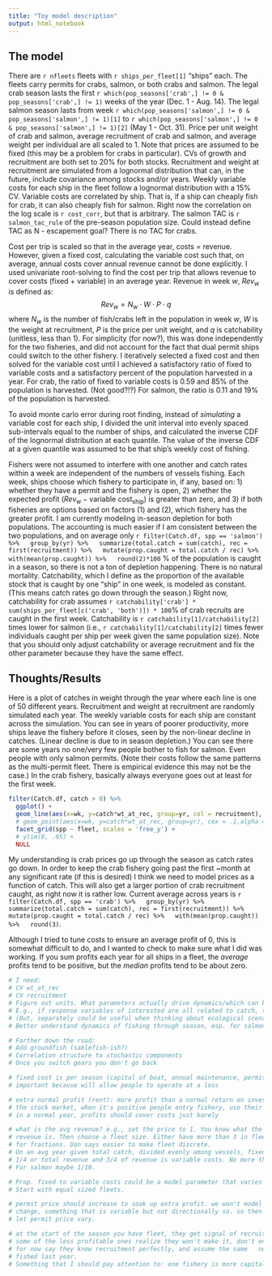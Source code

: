 ```yaml
---
title: "Toy model description"
output: html_notebook
---
```


## The model
There are `r nfleets` fleets with `r ships_per_fleet[1]` "ships" each. The fleets carry permits for crabs, salmon, or both crabs and salmon. The legal crab season lasts the first `r which(pop_seasons['crab',] != 0 & pop_seasons['crab',] != 1)` weeks of the year (Dec. 1 - Aug. 14). The legal salmon season lasts from week `r which(pop_seasons['salmon',] != 0 & pop_seasons['salmon',] != 1)[1]` to `r which(pop_seasons['salmon',] != 0 & pop_seasons['salmon',] != 1)[2]` (May 1 - Oct. 31). Price per unit weight of crab and salmon, average recruitment of crab and salmon, and average weight per individual are all scaled to 1. Note that prices are assumed to be fixed (this may be a problem for crabs in particular). CVs of growth and recruitment are both set to 20% for both stocks. Recruitment and weight at recruitment are simulated from a lognormal distribution that can, in the future, include covariance among stocks and/or years. Weekly variable costs for each ship in the fleet follow a lognormal distribution with a 15% CV. Variable costs are correlated by ship. That is, if a ship can cheaply fish for crab, it can also cheaply fish for salmon. Right now the correlation on the log scale is `r cost_corr`, but that is arbitrary. The salmon TAC is `r salmon_tac_rule` of the pre-season population size. Could instead define TAC as N - escapement goal? There is no TAC for crabs.

<!-- Fixed costs for the year (assumed to be constant in time) are calculated as 30% of average crab revenue and 10% of average salmon revenue. For crab, average revenue is calculated as the product of average weight, average recruitment, and price, divided by the number of ships targeting that stock (i.e., single permit fleet size plus dual permit fleet size). This assumes all recruits to the fishery are caught in an average year. Note this never *actually* happens, because only a fraction of the remaining stock is caught each week. For salmon, that quantity is further multiplied by the proportion of recruitment at which the total allowable catch (TAC) is set, assumed to be `r salmon_tac_rule`. This assumes that the entire TAC is caught in an average year (which can actually happen). -->

Cost per trip is scaled so that in the average year, costs = revenue. However, given a fixed cost, calculating the variable cost such that, on average, annual costs cover annual revenue cannot be done explicitly. I used univariate root-solving to find the cost per trip that allows revenue to cover costs (fixed + variable) in an average year. Revenue in week $w$, $Rev_w$ is defined as:
$$Rev_w = N_w \cdot W \cdot P \cdot  q $$
where $N_w$ is the number of fish/crabs left in the population in week $w$, $W$ is the weight at recruitment, $P$ is the price per unit weight, and $q$ is catchability (unitless, less than 1). 
For simplicity (for now?), this was done independently for the two fisheries, and did not account for the fact that dual permit ships could switch to the other fishery. I iteratively selected a fixed cost and then solved for the variable cost until I achieved a satisfactory ratio of fixed to variable costs and a satisfactory percent of the population harvested in a year. For crab, the ratio of fixed to variable costs is 0.59 and 85% of the population is harvested. (Not good?!?) For salmon, the ratio is 0.11 and 19% of the population is harvested.

To avoid monte carlo error during root finding, instead of *simulating* a variable cost for each ship, I divided the unit interval into evenly spaced sub-intervals equal to the number of ships, and calculated the inverse CDF of the lognormal distribution at each quantile. The value of the inverse CDF at a given quantile was assumed to be that ship's weekly cost of fishing.

Fishers were not assumed to interfere with one another and catch rates within a week are independent of the numbers of vessels fishing. Each week, ships choose which fishery to participate in, if any, based on: 1) whether they have a permit and the fishery is open, 2) whether the expected profit ($Rev_w - \text{variable cost}_\text{ship}$) is greater than zero, and 3) if both fisheries are options based on factors (1) and (2), which fishery has the greater profit. I am currently modeling in-season depletion for both populations. The accounting is much easier if I am consistent between the two populations, and on average only
`r filter(Catch.df, spp == 'salmon') %>%
  group_by(yr) %>%
  summarize(total.catch = sum(catch), rec = first(recruitment)) %>%
  mutate(prop.caught = total.catch / rec) %>%
  with(mean(prop.caught)) %>%
  round(2)*100`
% of the population is caught in a season, so there is not a ton of depletion happening. There is no natural mortality. Catchability, which I define as the proportion of the available stock that is caught by one "ship" in one week, is modeled as constant. (This means catch rates go down through the season.) Right now, catchability for crab assumes `r catchability['crab'] * sum(ships_per_fleet[c('crab', 'both')]) * 100`% of crab recruits are caught in the first week. Catchability is `r catchability[1]/catchability[2]` times lower for salmon (i.e., `r catchability[1]/catchability[2]` times fewer individuals caught per ship per week given the same population size). Note that you should only adjust catchability or average recruitment and fix the other parameter because they have the same effect.

## Thoughts/Results
Here is a plot of catches in weight through the year where each line is one of 50 different years. Recruitment and weight at recruitment are randomly simulated each year. The weekly variable costs for each ship are constant across the simulation. You can see in years of poorer productivity, more ships leave the fishery before it closes, seen by the non-linear decline in catches. (Linear decline is due to in season depletion.) You can see there are some years no one/very few people bother to fish for salmon. Even people with only salmon permits. (Note their costs follow the same patterns as the multi-permit fleet. There is empirical evidence this may not be the case.) In the crab fishery, basically always everyone goes out at least for the first week.
```r
filter(Catch.df, catch > 0) %>%
  ggplot() +
  geom_line(aes(x=wk, y=catch*wt_at_rec, group=yr, col = recruitment), alpha = .5) +
  # geom_point(aes(x=wk, y=catch*wt_at_rec, group=yr), cex = .1,alpha = .5) +
  facet_grid(spp ~ fleet, scales = 'free_y') +
  # ylim(0, .05) +
  NULL

```
My understanding is crab prices go up through the season as catch rates go down. In order to keep the crab fishery going past the first ~month at any significant rate (if this is desired) I think we need to model prices as a function of catch. This will also get a larger portion of crab recruitment caught, as right now it is rather low. Current average across years is 
`r filter(Catch.df, spp == 'crab') %>%
  group_by(yr) %>%
  summarize(total.catch = sum(catch), rec = first(recruitment)) %>%
  mutate(prop.caught = total.catch / rec) %>%
  with(mean(prop.caught)) %>%
  round(3)`.

Although I tried to tune costs to ensure an average profit of 0, this is somewhat difficult to do, and I wanted to check to make sure what I did was working. If you sum profits each year for all ships in a fleet, the *average* profits tend to be positive, but the *median* profits tend to be about zero.

```r
# I need:
# CV wt_at_rec
# CV recruitment
# Figure out units. What parameters actually drive dynamics/which can be fixed to 1?
# E.g., if response variables of interested are all related to catch, then catchability and biomass influence results jointly, never separately
# (But, separately could be useful when thinking about ecological scenarios down the road)
# Better understand dynamics of fishing through season, esp. for salmon, for tuning

# Farther down the road:
# Add groundfish (sablefish-ish?)
# Correlation structure to stochastic components
# Once you switch gears you don't go back

# fixed cost is per season (capital of boat, annual maintenance, permits
# important because will allow people to operate at a loss

# extra normal profit (rent): more profit than a normal return on investment, like
# the stock market, when it's positive people entry fishery, use their licenses
# in a normal year, profits should cover costs just barely

# what is the avg revenue? e.g., set the price to 1. You know what the avg. total
# revenue is. Then choose a fleet size. Either have more than 3 in fleet or allow
# for fractions. Dan says easier to make fleet discrete. 
# On an avg year given total catch, divided evenly among vessels, fixed costs are
# 1/4 or total revenue and 3/4 of revenue is variable costs. No more than 1/3.
# For salmon maybe 1/10. 

# Prop. fixed to variable costs could be a model parameter that varies by fishery.
# Start with equal sized fleets. 

# permit price should increase to soak up extra profit. we won't model unidirectional
# change, something that is variable but not directionally so. so then we won't 
# let permit price vary. 

# at the start of the season you have fleet, they get signal of recruitment,
# some of the less profitable ones realize they won't make it, don't enter.
# for now say they know recruitment perfectly, and assume the same   number of vessels that 
# fished last year.
# Something that I should pay attention to: one fishery is more capital intensive

```